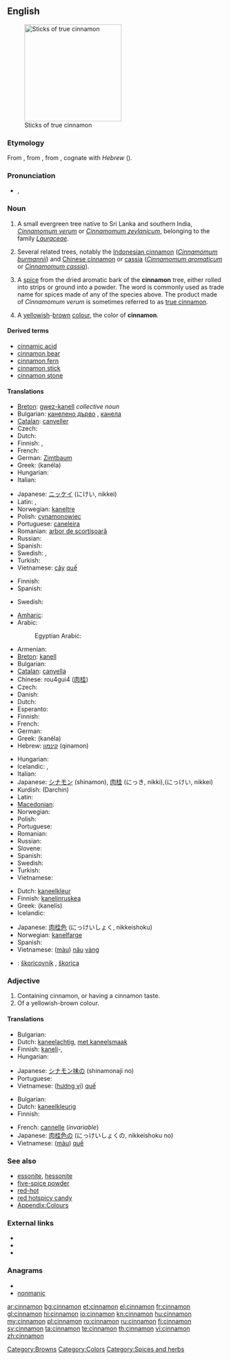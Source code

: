 {{wikipedia}}
==English==
[[Image:Canelle Cinnamomum verum Luc Viatour.jpg|thumb|225px|Sticks of true cinnamon]]

===Etymology===
From {{etyl|la|en}}, from {{etyl|grc|en}} {{term|sc=polytonic|κίνναμον||lang=grc}}, from {{etyl|phn}}, cognate with ''Hebrew'' {{Hebr|[[קנמון|קִנָּמוֹן]]}} ({{unicode|qinnāmōn}}).

===Pronunciation===
* {{a|UK}} {{IPA|/ˈsɪn.æ.mən/|/ˈsɪn.ə.mən/}}, {{SAMPA|/"sIn.{.m@n/|/"sIn.@.m@n/}}

===Noun===
{{en-noun|s|-}}

# {{countable}}  A small evergreen tree native to Sri Lanka and southern India, ''[[Cinnamomum verum]]'' or ''[[Cinnamomum zeylanicum]]'', belonging to the family ''[[Lauraceae]]''.
# Several related trees, notably the [[Indonesian cinnamon]] (''[[Cinnamomum burmannii]]'') and [[Chinese cinnamon]] or [[cassia]] (''[[Cinnamomum aromaticum]]'' or ''[[Cinnamomum cassia]]'').
# {{uncountable}} A [[spice]] from the dried aromatic bark of the '''cinnamon''' tree, either rolled into strips or ground into a powder. The word is commonly used as trade name for spices made of any of the species above. The product made of ''Cinnamomum verum'' is sometimes referred to as [[true cinnamon]].
# {{countable}} A [[yellow]]ish-[[brown]] [[color|colour]], the color of '''cinnamon'''.
#: {{color panel|8A563A}}

====Derived terms====
* [[cinnamic acid]]
* [[cinnamon bear]]
* [[cinnamon fern]]
* [[cinnamon stick]]
* [[cinnamon stone]]

====Translations====
{{trans-top|''Cinnamomum verum''}}
* [[Breton]]: [[gwez-kanell]] ''collective noun''
* Bulgarian: [[канелено дърво]] {{n}}, [[канела]] {{f}}
* [[Catalan]]: [[canyeller]] {{m}}
* Czech: {{t-|cs|skořicovník|m}}
* Dutch: {{t+|nl|kaneelboom|m}}
* Finnish: {{t-|fi|ceyloninkaneli}}, {{t-|fi|kanelipuu}}
* French: {{t+|fr|cannelier|m}}
* German: [[Zimtbaum]] {{m}}
* Greek: {{t+|el|κανέλα|f}} (kanéla)
* Hungarian: {{t-|hu|fahéjfa}}
* Italian: {{t-|it|cannella|f}}
{{trans-mid}}
* Japanese: [[ニッケイ]] (にけい, nikkei)
* Latin: {{t-|la|cinnamomum|n|alt=cinnamōmum}}, {{t-|la|cinnamum|n}}
* Norwegian: [[kaneltre]] {{n}}
* Polish: [[cynamonowiec]] {{m}}
* Portuguese: [[caneleira]] {{f}}
* Romanian: [[arbor de scorţişoară]] {{m}}
* Russian: {{t-|ru|коричное дерево|n|tr=koríčnoje dérevo}}
* Spanish: {{t+|es|canelo|m}}
* Swedish: {{t|sv|äkta kanel|c}}, {{t+|sv|kanel|c}}
* Turkish: {{t+|tr|tarçın}}
* Vietnamese: [[cây]] [[quế]]
{{trans-bottom}}

{{trans-top|any of related trees in the genus ''Cinnamomum''}}
* Finnish: {{t-|fi|kanelipuu}}
* Spanish: {{t+|es|canelo|m}}
{{trans-mid}}
* Swedish: {{t+|sv|kanel|c}}
{{trans-bottom}}

{{trans-top|spice}}
* [[Amharic]]: {{tø|am|ቀረፋ|tr=qäräfa|sc=Ethi}}
* Arabic: {{t-|ar|قرفة|f|alt=قِرْفة|tr=qirfa(t)}}
*: Egyptian Arabic: {{tø|arz|قرفة|f|tr=qirfa(t)|sc=Arab|xs=Egyptian Arabic}}
* Armenian: {{t-|hy|դարչին|tr=darčin}}
* [[Breton]]: [[kanell]] {{m}}
* Bulgarian: {{t+|bg|канела|f}}
* [[Catalan]]: [[canyella]] {{f}}
* Chinese: rou4gui4 ([[肉]][[桂]])
* Czech: {{t+|cs|skořice|f}}
* Danish: {{t+|da|kanel|c}}
* Dutch: {{t+|nl|kaneel|n}}
* Esperanto: {{t-|eo|cinamo|xs=Esperanto}}
* Finnish: {{t+|fi|kaneli}}
* French: {{t+|fr|cannelle|f}}
* German: {{t+|de|Zimt|m}}
* Greek: {{t+|el|κανέλα|f}} (kanéla)
* Hebrew: [[קינמון]] (qinamon) {{m}}
{{trans-mid}}
* Hungarian: {{t+|hu|fahéj}}
* Icelandic: {{t|is|kanill|m}}, {{t|is|kanell|m}}
* Italian: {{t-|it|cannella|f}}
* Japanese: [[シナモン]] (shinamon), [[肉桂]] (にっき, nikki),(にっけい, nikkei)
* Kurdish: {{t-|ku|دارچین|sc=ku-Arab}} (Darchin)
* Latin: {{t-|la|cinnamum|n}}
* [[Macedonian]]: {{t-|mk|цимет|m|tr=címet}}
* Norwegian: {{t-|no|kanel}}
* Polish: {{t+|pl|cynamon|m}}
* Portuguese: {{t+|pt|canela|f}}
* Romanian: {{t+|ro|scorţişoară|f}}
* Russian: {{t+|ru|корица|f|tr=korítsa}}
* Slovene: {{t+|sl|cimet|m}}
* Spanish: {{t+|es|canela|f}}
* Swedish: {{t+|sv|kanel|c}}
* Turkish: {{t+|tr|tarçın}}
* Vietnamese: {{t+|vi|quế|xs=Vietnamese}}
{{trans-bottom}}

{{trans-top|colour}}
* Dutch: [[kaneelkleur]] {{f}}
* Finnish: [[kanelinruskea]]
* Greek: {{t|el|κανελής|m}} (kanelís)
* Icelandic: {{t|is|kanilbrúnn|m}}
{{trans-mid}}
* Japanese: [[肉桂色]] (にっけいしょく, nikkeishoku)
* Norwegian: [[kanelfarge]] {{m}}
* Spanish: {{t|es|color canela}}
* Vietnamese: ([[màu]]) [[nâu]] [[vàng]]
{{trans-bottom}}

{{checktrans}}
* {{ttbc|Slovak}}: [[škoricovník]] {{m}}, [[škorica]] {{f}}

===Adjective===
{{en-adj|-}}

# Containing cinnamon, or having a cinnamon taste.
# Of a yellowish-brown colour.

====Translations====
{{trans-top|flavour}}
* Bulgarian: {{t|bg|канелен}}
* Dutch: [[kaneelachtig]], [[met kaneelsmaak]]
* Finnish: [[kaneli]]-, {{t|fi|kanelinmakuinen}}
* Hungarian: {{t-|hu|fahéjas}}
{{trans-mid}}
* Japanese: [[シナモン味]]の (shinamonaji no)
* Portuguese: {{t+|pt|canela|f}}
* Vietnamese: ([[hương vị]]) [[quế]]
{{trans-bottom}}

{{trans-top|colour}}
* Bulgarian: {{t|bg|канелен}}
* Dutch: [[kaneelkleurig]]
* Finnish: {{t|fi|kanelinruskea}}
{{trans-mid}}
* French: [[cannelle]] (''invariable'')
* Japanese: [[肉桂色]]の (にっけいしょくの, nikkeishoku no)
* Vietnamese: ([[màu]]) [[quế]]
{{trans-bottom}}

===See also===
* [[essonite]], [[hessonite]]
* [[five-spice powder]]
* [[red-hot]]
* [[red hotspicy candy]]
* [[Appendix:Colours]]

===External links===
* {{R:Webster 1913}}
* {{R:Century 1911}}
* {{R:OneLook}}

===Anagrams===
* {{alphagram|acimnnno}}
* [[nonmanic#English|nonmanic]]

[[Category:Browns]]
[[Category:Colors]]
[[Category:Spices and herbs]]

[[ar:cinnamon]]
[[bg:cinnamon]]
[[et:cinnamon]]
[[el:cinnamon]]
[[fr:cinnamon]]
[[gl:cinnamon]]
[[hi:cinnamon]]
[[io:cinnamon]]
[[kn:cinnamon]]
[[hu:cinnamon]]
[[my:cinnamon]]
[[pl:cinnamon]]
[[ro:cinnamon]]
[[ru:cinnamon]]
[[fi:cinnamon]]
[[sv:cinnamon]]
[[ta:cinnamon]]
[[te:cinnamon]]
[[th:cinnamon]]
[[vi:cinnamon]]
[[zh:cinnamon]]